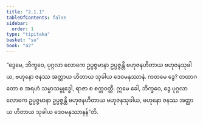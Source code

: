 ```yaml
---
title: "2.1.1"
tableOfContents: false
sidebar:
  order: 1
type: "tipitaka"
basket: "su"
book: "a2"
---
```



<DynamicBreadcrumb />

<Division number="53" book="a2">

<Paragraph number="129" book="a2">
“ဒွေမေ, ဘိက္ခဝေ, ပုဂ္ဂလာ လောကေ ဥပ္ပဇ္ဇမာနာ ဥပ္ပဇ္ဇန္တိ ဗဟုဇနဟိတာယ ဗဟုဇနသုခါယ, ဗဟုနော ဇနဿ အတ္ထာယ ဟိတာယ သုခါယ ဒေဝမနုဿာနံ. ကတမေ ဒွေ? တထာဂတော စ အရဟံ သမ္မာသမ္ဗုဒ္ဓေါ, ရာဇာ စ စက္ကဝတ္တီ. ဣမေ ခေါ, ဘိက္ခဝေ, ဒွေ ပုဂ္ဂလာ လောကေ ဥပ္ပဇ္ဇမာနာ ဥပ္ပဇ္ဇန္တိ ဗဟုဇနဟိတာယ ဗဟုဇနသုခါယ, ဗဟုနော ဇနဿ အတ္ထာယ ဟိတာယ သုခါယ ဒေဝမနုဿာနန်”တိ.
</Paragraph>
</Division>